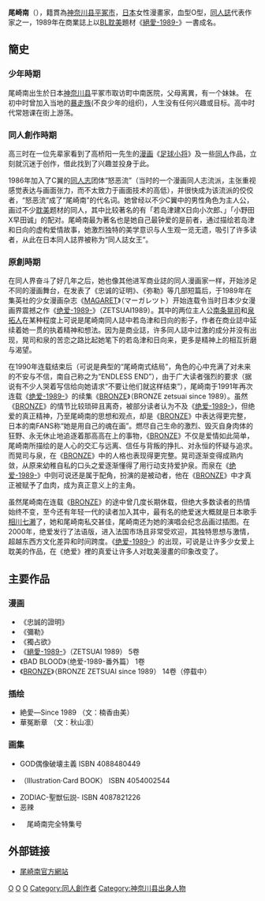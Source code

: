 {{japanese|japanese=尾崎 南|kana=おざき みなみ|romaji=Ozaki Minami}}
'''尾崎南'''（{{bd|1968年|2月27日||}}），籍貫為[[神奈川县|神奈川县]][[平冢市|平冢市]]，[[日本|日本]]女性漫畫家，血型O型，[[同人誌|同人誌]]代表作家之一，1989年在商業誌上以[[BL_(和製英語)|BL]][[耽美|耽美]]題材《[[絕愛-1989-|絕愛-1989-]]》一書成名。

== 簡史 ==
=== 少年時期 ===
尾崎南出生於日本[[神奈川县|神奈川县]]平冢市取访町中南医院，父母离異，有一个妹妹。 在初中时曾加入当地的[[暴走族|暴走族]](不良少年的组织)，人生没有任何兴趣或目标。高中时代常翘课在街上游荡。

=== 同人創作時期 ===
高三时在一位先辈家看到了高桥阳一先生的[[漫画|漫画]]《[[足球小将|足球小将]]》及一些[[同人|同人]]作品，立刻就沉迷于创作，借此找到了兴趣並投身于此。

1986年加入了C翼的[[同人志|同人志]]团体“怒恶流”（当时的一个漫画同人志流派，主张重视感觉表达与画面张力，而不太致力于画面技术的高低），并很快成为该流派的佼佼者，“怒恶流”成了“尾崎南”的代名词。她曾经以不少C翼中的男性角色为主人公，画过不少[[耽美|耽美]]题材的同人，其中比较著名的有「若岛津建X日向小次郎、」「小野田X早田诚」的配对。尾崎南最为著名也是她自己最钟爱的是前者，通过描绘若岛津和日向的虚构爱情故事，她激烈独特的美学意识与人生观一览无遗，吸引了许多读者，从此在日本同人誌界被称为“同人誌女王”。{{Doujin}}

=== 原創時期 ===
在同人界奋斗了好几年之后，她也像其他进军商业誌的同人漫画家一样，开始涉足不同的漫画舞台，在发表了《忠诚的证明》、《弥勒》等几部短篇后，于1989年在集英社的少女漫画杂志《[[MAGARET|MAGARET]]》（マーガレツト）开始连载令当时日本少女漫画界震撼之作《[[绝爱-1989-|绝爱-1989-]]》（ZETSUAI1989）。其中的两位主人公[[南条晃司|南条晃司]]和[[泉拓人|泉拓人]]在某种程度上可说是尾崎南同人誌中若岛津和日向的影子，作者在商业誌中延续着她一贯的执着精神和想法。因为是商业誌，许多同人誌中过激的成分并没有出现，晃司和泉的苦恋之路比起她笔下的若岛津和日向来，更多是精神上的相互折磨与渴望。

在1990年连载结束后（可说是典型的“尾崎南式结局”，角色的心中充满了对未来的不安与不信，南自己称之为“ENDLESS END”），由于广大读者强烈的要求（据说有不少人哭着写信给向她请求“不要让他们就这样结束”），尾崎南于1991年再次连载《[[绝爱-1989-|绝爱-1989-]]》的续集《[[BRONZE|BRONZE]]》（BRONZE zetsuai since 1989）。虽然《[[BRONZE|BRONZE]]》的情节比较琐碎且离奇，被部分读者认为不及《[[绝爱-1989-|绝爱-1989-]]》，但绝爱的真正精神，乃至尾崎南的思想和观点，却是《[[BRONZE|BRONZE]]》中表达得更完整，日本的南FANS称“她是用自己的魂在画”。燃尽自己生命的激烈、毁灭自身肉体的狂野、永无休止地追逐着那高高在上的事物，《[[BRONZE|BRONZE]]》不仅是爱情如此简单，尾崎南所描绘的是人心的交汇与远离、信任与背叛的挣扎、对永恒的怀疑与追求。而晃司与泉，在《[[BRONZE|BRONZE]]》中的人格也表现得更完整。晃司逐渐变得成熟内敛，从原来幼稚自私的口头之爱逐渐懂得了用行动支持爱护泉。而泉在《[[绝爱-1989-|绝爱-1989-]]》中则可说还是属于配角，扮演的是被动者，他在《[[BRONZE|BRONZE]]》中才真正被赋予了血肉，成为真正意义上的主角。

虽然尾崎南在连载《[[BRONZE|BRONZE]]》的途中曾几度长期休载，但绝大多数读者的热情始终不变，至今还有年轻一代的读者加入其中，最有名的绝爱迷大概就是日本歌手[[相川七濑|相川七濑]]了，她和尾崎南私交甚佳，尾崎南还为她的演唱会纪念品画过插图。在2000年，绝爱发行了法语版，进入法国市场且非常受欢迎，其独特思想与激情，超越东西方文化差异和时间跨度。《[[绝爱-1989-|绝爱-1989-]]》的出现，可说是让许多少女爱上耽美的作品，在《绝爱》裡的真爱让许多人对耽美漫畫的印象改变了。

== 主要作品 ==
===漫画===
*《忠誠的證明》
*《彌勒》
*《獨占欲》
*《[[絕愛-1989-|絕愛-1989-]]》（ZETSUAI 1989） 5卷
*《BAD BLOOD》（绝爱-1989-番外篇） 1卷
*《[[BRONZE|BRONZE]]》（BRONZE ZETSUAI since 1989） 14卷（停载中）

===插绘===
*絶愛―Since 1989 （文：楠香由美） 
*華冤断章 （文：秋山凛） 

===画集===
*GOD偶像破壊主義 ISBN 4088480449 
*{{lang|ja|ネオ エゴイズム}} （Illustration·Card BOOK） ISBN 4054002544 
*ZODIAC-聖獣伝説- ISBN 4087821226 
*恶辣
*{{lang|ja|別冊ぱふ　-南-}}　尾崎南完全特集号

==外部链接==
* [https://web.archive.org/web/20161017165830/http://ozakiminami.jp/ 尾崎南官方網站]


{{Authority control}}
{{DEFAULTSORT:Ozaki Minami}}
[[Category:日本漫画家|O]]
[[Category:日本女性漫画家|O]]
[[Category:BL漫畫家|O]]
[[Category:同人創作者|Category:同人創作者]]
[[Category:神奈川县出身人物|Category:神奈川县出身人物]]